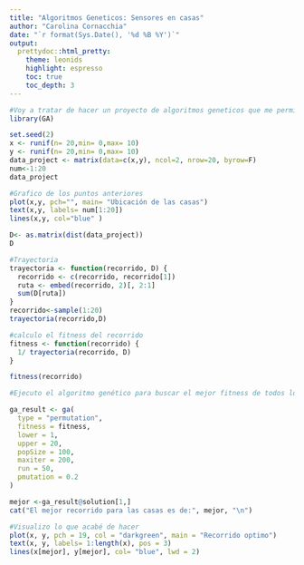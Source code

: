 ---
title: "Algoritmos Geneticos: Sensores en casas"
author: "Carolina Cornacchia"
date: "`r format(Sys.Date(), '%d %B %Y')`"
output:
  prettydoc::html_pretty:
    theme: leonids
    highlight: espresso
    toc: true
    toc_depth: 3
---


```{r}
#Voy a tratar de hacer un proyecto de algoritmos geneticos que me permitan ver como ubico unos sensores dependiendo de la ubicación de las casas
library(GA)

set.seed(2)
x <- runif(n= 20,min= 0,max= 10)
y <- runif(n= 20,min= 0,max= 10)
data_project <- matrix(data=c(x,y), ncol=2, nrow=20, byrow=F)
num<-1:20
data_project
```
```{r}
#Grafico de los puntos anteriores
plot(x,y, pch="", main= "Ubicación de las casas")
text(x,y, labels= num[1:20])
lines(x,y, col="blue" )
```
```{r}
D<- as.matrix(dist(data_project))
D
```
```{r}
#Trayectoria
trayectoria <- function(recorrido, D) {
  recorrido <- c(recorrido, recorrido[1])
  ruta <- embed(recorrido, 2)[, 2:1]
  sum(D[ruta])
}
recorrido<-sample(1:20)
trayectoria(recorrido,D)
```
```{r}
#calculo el fitness del recorrido
fitness <- function(recorrido) {
  1/ trayectoria(recorrido, D)
}

fitness(recorrido)
```
```{r}
#Ejecuto el algoritmo genético para buscar el mejor fitness de todos los recorridos

ga_result <- ga(
  type = "permutation",
  fitness = fitness,
  lower = 1,
  upper = 20,
  popSize = 100,
  maxiter = 200,
  run = 50,
  pmutation = 0.2
)

```
```{r}
mejor <-ga_result@solution[1,]
cat("El mejor recorrido para las casas es de:", mejor, "\n")

```
```{r}
#Visualizo lo que acabé de hacer
plot(x, y, pch = 19, col = "darkgreen", main = "Recorrido optimo")
text(x, y, labels= 1:length(x), pos = 3)
lines(x[mejor], y[mejor], col= "blue", lwd = 2)
```

